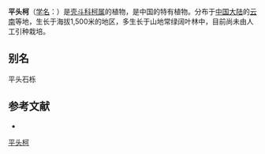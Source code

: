 {{Speciesbox
| name = 平头柯
| status = 
| status_system = 
| image =
| genus = Lithocarpus
| species = tabularis
| authority = Y. C. Hsu et H. W. Jen
}}

'''平头柯'''（[[学名|学名]]：{{lang|la|''Lithocarpus tabularis''}}）是[[壳斗科|壳斗科]][[柯属|柯属]]的植物，是中国的特有植物。分布于[[中国大陆|中国大陆]]的[[云南|云南]]等地，生长于海拔1,500米的地区，多生长于山地常绿阔叶林中，目前尚未由人工引种栽培。

== 别名 ==
平头石栎

== 参考文献 ==
<div class="references-small">
* {{cite web| url =http://www.bioinfo.cn/db05/KmzwSpecies.php?action=view&id=7973| title =平头柯| work =《中国高等植物数据库全库》| publisher =中国科学院微生物研究所| author =昆明植物研究所| accessdate =2009-02-24| deadurl =yes| archiveurl =https://web.archive.org/web/20160305042644/http://www.bioinfo.cn/db05/KmzwSpecies.php?action=view&id=7973| archivedate =2016-03-05}}
</div>
{{Taxonbar|from=Q11060835}}

[[Category:柯属|平头柯]]


{{植物小作品}}